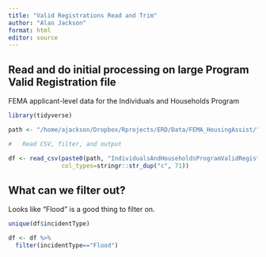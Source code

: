 ```yaml
---
title: "Valid Registrations Read and Trim"
author: "Alan Jackson"
format: html
editor: source
---
```


##    Read and do initial processing on large Program Valid Registration file

FEMA applicant-level data for the Individuals and Households Program

```r

library(tidyverse)

path <- "/home/ajackson/Dropbox/Rprojects/ERD/Data/FEMA_HousingAssist/"

#   Read CSV, filter, and output

df <- read_csv(paste0(path, "IndividualsAndHouseholdsProgramValidRegistrations.csv"),
               col_types=stringr::str_dup("c", 71))

```

##    What can we filter out?

Looks like "Flood" is a good thing to filter on.

```r
unique(df$incidentType)

df <- df %>% 
  filter(incidentType=="Flood")

```



